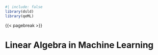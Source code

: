 
```r
#| include: false
library(dsld)
library(qeML)
```

{{< pagebreak >}}

# Linear Algebra in Machine Learning

